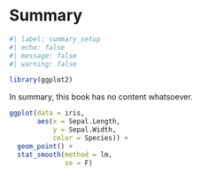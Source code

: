 # Summary

```r
#| label: summary_setup
#| echo: false
#| message: false
#| warning: false

library(ggplot2)

```

In summary, this book has no content whatsoever.

```r
ggplot(data = iris,
       aes(x = Sepal.Length, 
           y = Sepal.Width,
           color = Species)) +
  geom_point() +
  stat_smooth(method = lm, 
              se = F)
```
